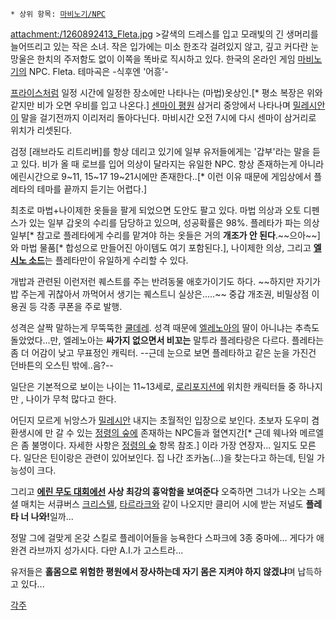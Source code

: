  * 상위 항목: [[마비노기/NPC]]

attachment:/1260892413_Fleta.jpg
>갈색의 드레스를 입고 모래빛의 긴 생머리를 늘어뜨리고 있는 작은 소녀. 작은 입가에는 미소 한조각 걸려있지 않고, 깊고 커다란 눈망울은 한치의 주저함도 없이 이쪽을 똑바로 직시하고 있다.
한국의 온라인 게임 [[마비노기]]의 NPC. Fleta. 테마곡은 -식후엔 '어흥'-

[[프라이스]]처럼 일정 시간에 일정한 장소에만 나타나는 (마법)옷상인.[* 평소 복장은 위와 같지만 비가 오면 우비를 입고 나온다.] [[센마이 평원]] 삼거리 중앙에서 나타나며 [[밀레시안]]이 말을 걸기전까지 이리저리 돌아다닌다. 마비시간 오전 7시에 다시 센마이 삼거리로 위치가 리셋된다.

검정 [래브라도 리트리버]를 항상 데리고 있기에 일부 유저들에게는 '갑부'라는 말을 듣고 있다. 비가 올 때 로브를 입어 의상이 달라지는 유일한 NPC. 항상 존재하는게 아니라 에린시간으로 9~11, 15~17 19~21시에만 존재한다..[* 이런 이유 때문에 게임상에서 플레타의 테마를 끝까지 듣기는 어렵다.]

최초로 마법+나이제한 옷들을 팔게 되었으면 도안도 팔고 있다. 마법 의상과 오토 디펜스가 있는 일부 갑옷의 수리를 담당하고 있으며, 성공확률은 98%. 플레타가 파는 의상 일부[* 참고로 플레타에게 수리를 맡겨야 하는 옷들은 거의 '''개조가 안 된다'''.~~으아~~]와 마법 물품[* 합성으로 만들어진 아이템도 여기 포함된다.], 나이제한 의상, 그리고 '''[[엘시노 소드]]'''는 플레타만이 유일하게 수리할 수 있다.

개밥과 관련된 이런저런 퀘스트를 주는 반려동물 애호가이기도 하다.
~~하지만 자기가 밥 주는게 귀찮아서 까먹어서 생기는 퀘스트니 실상은.....~~
중갑 개조권, 비밀상점 이용권 등 각종 쿠폰을 주로 발행.

성격은 살짝 말하는게 무뚝뚝한 [[쿨데레]]. 성격 때문에 [[엘레노아]]의 딸이 아니냐는 추측도 돌았었다...만, 엘레노아는 '''싸가지 없으면서 비꼬는''' 말투라 플레타랑은 다르다. 플레타는 좀 더 어감이 낮고 무표정인 캐릭터. --근데 눈으로 보면 플레타하고 같은 눈을 가진건 던바튼의 오스틴 밖에..음?--

일단은 기본적으로 보이는 나이는 11~13세로, [[로리]]포지션에 위치한 캐릭터들 중 하나지만 , 나이가 무척 많다고 한다.

어딘지 모르게 뉘앙스가 [[밀레시안]] 내지는 초월적인 입장으로 보인다. 초보자 도우미 겸 환생시에 만 갈 수 있는 [[정령의 숲]]에 존재하는 NPC들과 혈연지간[* 근데 웨나와 메르엘은 좀 불명이다. 자세한 사항은 [[정령의 숲]] 항목 참조.] 이라 가장 연장자... 일지도 모른다. 일단은 틴이랑은 관련이 있어보인다. 집 나간 조카놈(...)을 찾는다고 하는데, 틴일 가능성이 크다.

그리고 '''[[에린 무도 대회]]에선 사상 최강의 흉악함을 보여준다''' 오죽하면 그녀가 나오는 스페셜 매치는 서큐버스 [[크리스텔]], [[타르라크]]와 같이 나오지만 클리어 시에 받는 저널도 '''플레타 너 나와!'''일까...

정말 그에 걸맞게 온갖 스킬로 플레이어들을 능욕한다 스파크에 3종 중마에... 게다가 애완견 라브까지 성가시다. 다만 A.I.가 고스트라...

유저들은 '''홀몸으로 위험한 평원에서 장사하는데 자기 몸은 지켜야 하지 않겠냐'''며 납득하고 있다...

[[각주]]
